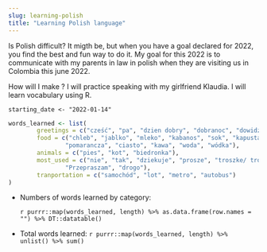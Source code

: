 ```yaml
---
slug: learning-polish
title: "Learning Polish language"
---
```


Is Polish difficult? It migth be, but when you have a goal declared for 2022, you find the best and fun way to do it. My goal for this 2022 is to communicate with my parents in law in polish when they are visiting us in Colombia this june 2022.

How will I make ? I will practice speaking with my girlfriend Klaudia. I will learn vocabulary using R.

`starting_date <- "2022-01-14"`

```r
words_learned <- list(
        greetings = c("cześć", "pa", "dzien dobry", "dobranoc", "dowidzenia"),
        food = c("chleb", "jablko", "mleko", "kabanos", "sok", "kapusta",
                "pomarancza", "ciasto", "kawa", "woda", "wódka"),
        animals = c("pies", "kot", "biedronka"),
        most_used = c("nie", "tak", "dziekuje", "prosze", "troszke/ troche",
                "Przepraszam", "drogo"),
        tranportation = c("samochód", "lot", "metro", "autobus")
)
```

-   Numbers of words learned by category:

    `r purrr::map(words_learned, length) %>% as.data.frame(row.names = "") %>% DT::datatable()`

-   Total words learned: `r purrr::map(words_learned, length) %>% unlist() %>% sum()`
